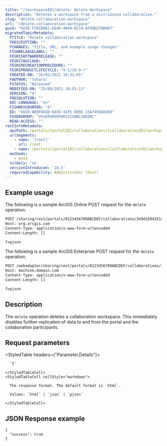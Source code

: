 ```yaml
---
title: "/[workspaceID]/delete: Delete Workspace"
description: "Deletes a workspace from a distributed collaboration."
slug: "delete-collaboration-workspace"
url: "/delete-collaboration-workspace"
guid: "GUID-FCDCB961-E846-4044-B219-AF49D278B867"
migratedTopicMetadata:
  FTITLE: "Delete collaboration workspace"
  FDESCRIPTION: ""
  FCHANGES: "Title, URL, and example usage changes"
  FISHRELEASELABEL: ""
  FESRISOFTWARERELEASE: ""
  FESRITAGCLOUD: ""
  FESRIRECREATIONPROCEDURE: ""
  FESRIPRODUCTLIFECYCLE: "9.1/10.9-*"
  CREATED-ON: "26/02/2021 14:31:05"
  FAUTHOR: "tohara"
  FSTATUS: "Released"
  MODIFIED-ON: "25/08/2021 10:55:13"
  VERSION: "4"
  FRESOLUTION: ""
  DOC-LANGUAGE: "en"
  FISHREVCOUNTER: "4"
  ED: "GUID-AB5FDA1D-6A5D-41FE-8EBE-15A745DA02A9"
  FUSERGROUP: "VUSERGROUPARCGISONLINEDOC"
  READ-ACCESS: ""
restInfoMetadata:
  apiPath: /portals/[portalID]/collaborations/[collaborationID]/workspaces/[workspaceID]/delete
  urlSegments:
    - name: '[root]'
      url: /root
    - name: /portals/[portalID]/collaborations/[collaborationID]/workspaces/[workspaceID]/delete
  methods:
    - post
  sslOnly: 'no'
  versionIntroduced: '10.5'
  requiredCapability: Administrator (host)
---
```


## Example usage

The following is a sample ArcGIS Online POST request for the `delete` operation:

```markdown
POST /sharing/rest/portals/0123456789ABCDEF/collaborations/3e9d1694351a4b5badef66c7599fced5/workspaces/c3c831f1274a4f228ecd87f1953c6f21/delete HTTP/1.1
Host: org.arcgis.com
Content-Type: application/x-www-form-urlencoded
Content-Length: []

f=pjson

```

The following is a sample ArcGIS Enterprise POST request for the `delete` operation:

```markdown
POST /webadaptor/sharing/rest/portals/0123456789ABCDEF/collaborations/3e9d1694351a4b5badef66c7599fced5/workspaces/c3c831f1274a4f228ecd87f1953c6f21/delete HTTP/1.1
Host: machine.domain.com
Content-Type: application/x-www-form-urlencoded
Content-Length: []

f=pjson

```

## Description

The `delete` operation deletes a collaboration workspace. This immediately disables further replication of data to and from the portal and the collaboration participants.


## Request parameters

<StyledTable headers={"Parameter,Details"}>
  <StyledTableRow>
    <StyledTableCell cellStyle="markdown">

      `f` 

    </StyledTableCell>
    <StyledTableCell cellStyle="markdown">

      The response format. The default format is `html`.

      Values: `html` | `json` | `pjson`

    </StyledTableCell>
  </StyledTableRow>
</StyledTable>


## JSON Response example

```other
{
  "success": true
}
```